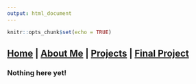 ```yaml
---
output: html_document
---
```


```r
knitr::opts_chunk$set(echo = TRUE)
```

## [Home](https://annettelewis.github.io/) | [About Me](https://annettelewis.github.io/about_me/) | [Projects](https://annettelewis.github.io/projects/) | [Final Project](https://annettelewis.github.io/final_project/)

### Nothing here yet!